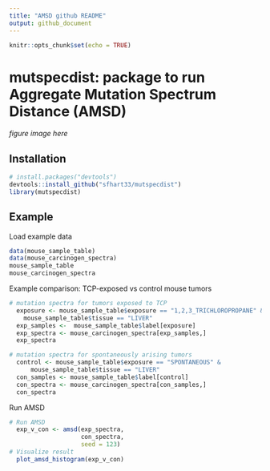 ```yaml
---
title: "AMSD github README"
output: github_document
---
```


```r
knitr::opts_chunk$set(echo = TRUE)
```

# mutspecdist: package to run Aggregate Mutation Spectrum Distance (AMSD)

*figure image here*

## Installation

```r
# install.packages("devtools")
devtools::install_github("sfhart33/mutspecdist")
library(mutspecdist)
```

## Example

Load example data
```r
data(mouse_sample_table)
data(mouse_carcinogen_spectra)
mouse_sample_table
mouse_carcinogen_spectra
```
Example comparison: TCP-exposed vs control mouse tumors
```r
# mutation spectra for tumors exposed to TCP
  exposure <- mouse_sample_table$exposure == "1,2,3_TRICHLOROPROPANE" &
    mouse_sample_table$tissue == "LIVER"
  exp_samples <-  mouse_sample_table$label[exposure]
  exp_spectra <- mouse_carcinogen_spectra[exp_samples,]
  exp_spectra

# mutation spectra for spontaneously arising tumors
  control <- mouse_sample_table$exposure == "SPONTANEOUS" &
      mouse_sample_table$tissue == "LIVER"
  con_samples <- mouse_sample_table$label[control]
  con_spectra <- mouse_carcinogen_spectra[con_samples,]
  con_spectra
```
Run AMSD
```r
# Run AMSD
  exp_v_con <- amsd(exp_spectra,
                    con_spectra,
                    seed = 123)
# Visualize result
  plot_amsd_histogram(exp_v_con)
```

